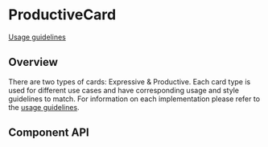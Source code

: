 <!-- `position:fixed` cause rendering issues, so do not render the modal -->



# ProductiveCard

[Usage guidelines](https://pages.github.ibm.com/cdai-design/pal/components/card/overview)

## Overview

There are two types of cards: Expressive & Productive. Each card type is used
for different use cases and have corresponding usage and style guidelines to
match. For information on each implementation please refer to the
[usage guidelines](https://pages.github.ibm.com/cdai-design/pal/components/card/overview).

<Canvas>
  <Story id="components-productivecard--default" />
</Canvas>

## Component API

<ArgsTable />
